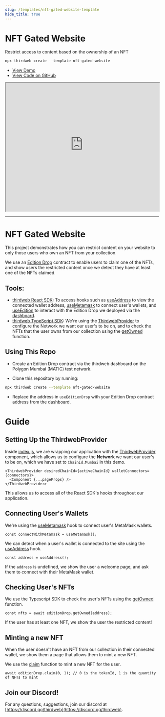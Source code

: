 ```yaml
---
slug: /templates/nft-gated-website-template
hide_title: true
---
```


# NFT Gated Website

Restrict access to content based on the ownership of an NFT

```jsx
npx thirdweb create --template nft-gated-website
```

<ul>
    <li>
      <a href="https://nft-gated-website.thirdweb-example.com" >View Demo</a>
    </li>
    <li>
      <a href="https://github.com/thirdweb-example/nft-gated-website">View Code on GitHub</a>
    </li>
  </ul>

<iframe
    src="https://nft-gated-website.thirdweb-example.com"
    title="nft-gated-website"
    width="100%"
    height="420px"
    scrolling="yes"
    style={{marginBottom: 32, borderRadius: 16,
      border: '1px solid rgba(255,255,255,0.2)'
    }}
  ></iframe>

---

# NFT Gated Website

This project demonstrates how you can restrict content on your website to only those users who own an NFT from your collection.

We use an [Edition Drop](https://portal.thirdweb.com/pre-built-contracts/edition-drop) contract to enable users to claim one of the NFTs, and show users the restricted content once we detect they have at least one of the NFTs claimed.

## Tools:

- [thirdweb React SDK](https://docs.thirdweb.com/react): To access hooks such as [useAddress](https://portal.thirdweb.com/react/react.useaddress) to view the connected wallet address, [useMetamask](https://portal.thirdweb.com/react/react.usemetamask) to connect user's wallets, and [useEdition](https://portal.thirdweb.com/react/react.useeditiondrop) to interact with the Edition Drop we deployed via the [dashboard](https://thirdweb.com/dashboard).
- [thirdweb TypeScript SDK](https://docs.thirdweb.com/typescript): We're using the [ThirdwebProvider](https://docs.thirdweb.com/react) to configure the Network we want our user's to be on, and to check the NFTs that the user owns from our collection using the [getOwned](https://portal.thirdweb.com/pre-built-contracts/edition-drop#nfts-owned-by-a-specific-wallet) function.

## Using This Repo

- Create an Edition Drop contract via the thirdweb dashboard on the Polygon Mumbai (MATIC) test network.

- Clone this repository by running:

```bash
npx thirdweb create --template nft-gated-website
```

- Replace the address in `useEditionDrop` with your Edition Drop contract address from the dashboard.

# Guide

## Setting Up the ThirdwebProvider

Inside [index.js](./src/index.js), we are wrapping our application with the [ThirdwebProvider](https://docs.thirdweb.com/react) component, which allows us to configure the **Network** we want our user's to be on, which we have set to `ChainId.Mumbai` in this demo.

```tsx
<ThirdwebProvider desiredChainId={activeChainId} walletConnectors={connectors}>
  <Component {...pageProps} />
</ThirdwebProvider>
```

This allows us to access all of the React SDK's hooks throughout our application.

## Connecting User's Wallets

We're using the [useMetamask](https://portal.thirdweb.com/react/react.usemetamask) hook to connect user's MetaMask wallets.

```tsx
const connectWithMetamask = useMetamask();
```

We can detect when a user's wallet is connected to the site using the [useAddress](https://portal.thirdweb.com/react/react.useaddress) hook.

```tsx
const address = useAddress();
```

If the `address` is undefined, we show the user a welcome page, and ask them to connect with their MetaMask wallet.

## Checking User's NFTs

We use the Typescript SDK to check the user's NFTs using the [getOwned](https://portal.thirdweb.com/pre-built-contracts/nft-drop#nfts-owned-by-a-specific-wallet) function.

```tsx
const nfts = await editionDrop.getOwned(address);
```

If the user has at least one NFT, we show the user the restricted content!

## Minting a new NFT

When the user doesn't have an NFT from our collection in their connected wallet, we show them a page that allows them to mint a new NFT.

We use the [claim](https://portal.thirdweb.com/pre-built-contracts/nft-drop#minting--claiming-nfts) function to mint a new NFT for the user.

```tsx
await editionDrop.claim(0, 1); // 0 is the tokenId, 1 is the quantity of NFTs to mint
```

## Join our Discord!

For any questions, suggestions, join our discord at [https://discord.gg/thirdweb](https://discord.gg/thirdweb).
